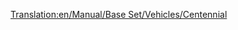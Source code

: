 [[Translation:en/Manual/Base Set/Vehicles/Centennial]]
{{es/Trenes|Imagen=[[File:en/Centennial.png]]
|Nombre=Centennial
|Precio=70.312 € (35.156 £)
|Velocidad=112 km/h (70 mph)
|Peso=207 t
|Potencia=6.600 CV (4.924 kW)
|Coste-anual=4.722 € (2.361 £)
|Diseño=1972
|Duración=22
|Capacidad=--
|Descripción=Todavía no hay una descripción disponible sobre esta máquina de tren. Si usted sabe algo acerca de este tren, no dude en editar esta página y añadirla. 
|Vida-real=La «[https://www.wikipedia.org/wiki/EMD DDA40X Centennial]» fue un tipo de máquina real, construida para la Union Pacific Railroad. Su nombre proviene de la celebración del 100 aniversario del [https://www.wikipedia.org/wiki/es:Primer ferrocarril transcontinental de Estados Unidos Clavo de Oro].

[http://www.steamlocomotive.com/centennials/ «Centennial» reales de la Union Pacific]
}}